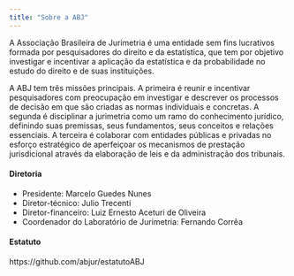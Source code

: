 ```yaml
---
title: "Sobre a ABJ"
---
```


A Associação Brasileira de Jurimetria é uma entidade sem fins lucrativos formada por pesquisadores do direito e da estatística, que tem por objetivo investigar e incentivar a aplicação da estatística e da probabilidade no estudo do direito e de suas instituições. 

A ABJ tem três missões principais. A primeira é reunir e incentivar pesquisadores com preocupação em investigar e descrever os processos de decisão em que são criadas as normas individuais e concretas. A segunda é disciplinar a jurimetria como um ramo do conhecimento jurídico, definindo suas premissas, seus fundamentos, seus conceitos e relações essenciais. A terceira é colaborar com entidades públicas e privadas no esforço estratégico de aperfeiçoar os mecanismos de prestação jurisdicional através da elaboração de leis e da administração dos tribunais.

#### Diretoria

- Presidente: Marcelo Guedes Nunes
- Diretor-técnico: Julio Trecenti
- Diretor-financeiro: Luiz Ernesto Aceturi de Oliveira
- Coordenador do Laboratório de Jurimetria: Fernando Corrêa

#### Estatuto

https://github.com/abjur/estatutoABJ


